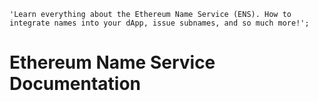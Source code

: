 
    'Learn everything about the Ethereum Name Service (ENS). How to integrate names into your dApp, issue subnames, and so much more!';

# Ethereum Name Service Documentation

<VideoComponent src="https://v3x.space/ens-docs/intro5" />

<EmbedLink
    title="Im building a dApp"
    description="Learn how to integrate ENS into your dApp"
    href="/web"
/>

<EmbedLink
    title="Im here to learn about resolution"
    description="Learn how ENS works under the hood, register, renew, resolvers, registries, and much more!"
    href="/resolution"
/>

<EmbedLink
    title="Im looking for the DAO Governance Docs"
    description="Everything about the ENS DAO you find here!"
    href="/dao"
/>

<EmbedLink
    title="Im not a developer how did I get here?"
    description="The support knowledgebase is a wondeful resource for any questions you might have!"
    href="https://support.ens.domains/"
/>
